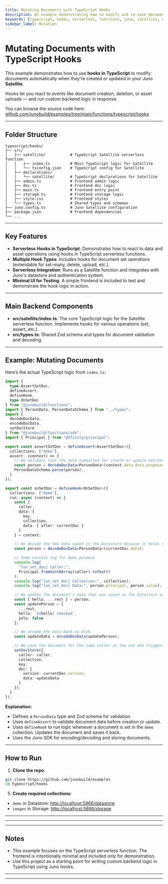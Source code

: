 ```yaml
---
title: Mutating Documents with TypeScript Hooks
description: An example demonstrating how to modify and re-save documents in Juno Satellites using TypeScript hooks.
keywords: [typescript, hooks, serverless, functions, juno, satellite, example]
sidebar_label: Mutation
---
```


# Mutating Documents with TypeScript Hooks

This example demonstrates how to use **hooks in TypeScript** to modify documents automatically when they're created or updated in your Juno **Satellite**.

Hooks let you react to events like document creation, deletion, or asset uploads — and run custom backend logic in response.

You can browse the source code here: [github.com/junobuild/examples/tree/main/functions/typescript/hooks](https://github.com/junobuild/examples/tree/main/functions/typescript/hooks)

---

## Folder Structure

```
typescript/hooks/
├── src/
│   ├── satellite/           # TypeScript Satellite serverless function
│   │   ├── index.ts         # Main TypeScript logic for Satellite
│   │   └── tsconfig.json    # TypeScript config for Satellite
│   ├── declarations/
│   │   └── satellite/       # TypeScript declarations for Satellite
│   ├── admin.ts             # Frontend admin logic
│   ├── doc.ts               # Frontend doc logic
│   ├── main.ts              # Frontend entry point
│   ├── storage.ts           # Frontend storage logic
│   ├── style.css            # Frontend styles
│   └── types.ts             # Shared types and schemas
├── juno.config.ts           # Juno Satellite configuration
├── package.json             # Frontend dependencies
└── ...
```

---

## Key Features

- **Serverless Hooks in TypeScript**: Demonstrates how to react to data and asset operations using hooks in TypeScript serverless functions.
- **Multiple Hook Types**: Includes hooks for document set operations (extendable for set-many, delete, upload, etc.).
- **Serverless Integration**: Runs as a Satellite function and integrates with Juno's datastore and authentication system.
- **Minimal UI for Testing**: A simple frontend is included to test and demonstrate the hook logic in action.

---

## Main Backend Components

- **src/satellite/index.ts**: The core TypeScript logic for the Satellite serverless function. Implements hooks for various operations (set, assert, etc.).
- **src/types.ts**: Shared Zod schema and types for document validation and decoding.

---

## Example: Mutating Documents

Here’s the actual TypeScript logic from `index.ts`:

```ts
import {
  type AssertSetDoc,
  defineAssert,
  defineHook,
  type OnSetDoc
} from "@junobuild/functions";
import { PersonData, PersonDataSchema } from "../types";
import {
  decodeDocData,
  encodeDocData,
  setDocStore
} from "@junobuild/functions/sdk";
import { Principal } from "@dfinity/principal";

export const assertSetDoc = defineAssert<AssertSetDoc>({
  collections: ["demo"],
  assert: (context) => {
    // We validate that the data submitted for create or update matches the expected schema.
    const person = decodeDocData<PersonData>(context.data.data.proposed.data);
    PersonDataSchema.parse(person);
  }
});

export const onSetDoc = defineHook<OnSetDoc>({
  collections: ["demo"],
  run: async (context) => {
    const {
      caller,
      data: {
        key,
        collection,
        data: { after: currentDoc }
      }
    } = context;

    // We decode the new data saved in the Datastore because it holds those as blob.
    const person = decodeDocData<PersonData>(currentDoc.data);

    // Some console.log for demo purpose
    console.log(
      "[on_set_doc] Caller:",
      Principal.fromUint8Array(caller).toText()
    );
    console.log("[on_set_doc] Collection:", collection);
    console.log("[on_set_doc] Data:", person.principal, person.value);

    // We update the document's data that was saved in the Datastore with the call from the frontend dapp.
    const { hello, ...rest } = person;
    const updatePerson = {
      ...rest,
      hello: `${hello} checked`,
      yolo: false
    };

    // We encode the data back to blob.
    const updateData = encodeDocData(updatePerson);

    // We save the document for the same caller as the one who triggered the original on_set_doc, in the same collection with the same key as well.
    setDocStore({
      caller: caller,
      collection,
      key,
      doc: {
        version: currentDoc.version,
        data: updateData
      }
    });
  }
});
```

**Explanation:**

- Defines a `PersonData` type and Zod schema for validation.
- Uses `defineAssert` to validate document data before creation or update.
- Uses `defineHook` to run logic whenever a document is set in the `demo` collection. Updates the document and saves it back.
- Uses the Juno SDK for encoding/decoding and storing documents.

---

## How to Run

1. **Clone the repo**:

```bash
git clone https://github.com/junobuild/examples
cd typescript/hooks
```


<HowToStart index={2} />


<CreateSatellite index={4} />

5. **Create required collections**:

- `demo` in Datastore: [http://localhost:5866/datastore](http://localhost:5866/datastore)
- `images` in Storage: [http://localhost:5866/storage](http://localhost:5866/storage)


<HowToRun />

---


<Config />

---


<ProdDeploy />

---

## Notes

- This example focuses on the TypeScript serverless function. The frontend is intentionally minimal and included only for demonstration.
- Use this project as a starting point for writing custom backend logic in TypeScript using Juno hooks.

---


<CyclesWatch />

---


<References />

